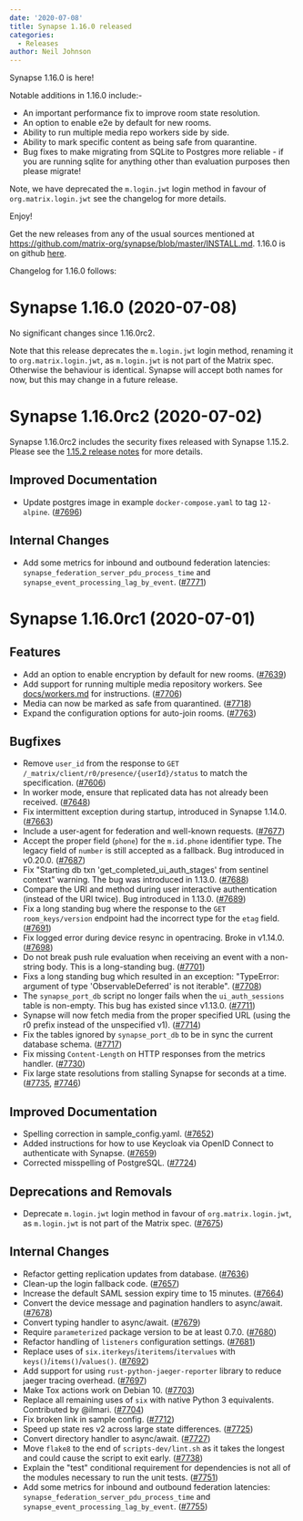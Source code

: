 ```yaml
---
date: '2020-07-08'
title: Synapse 1.16.0 released
categories:
  - Releases
author: Neil Johnson
---
```


Synapse 1.16.0 is here!

Notable additions in 1.16.0 include:-
 * An important performance fix to improve room state resolution.
 * An option to enable e2e by default for new rooms.
 * Ability to run multiple media repo workers side by side.
 * Ability to mark specific content as being safe from quarantine.
 * Bug fixes to make migrating from SQLite to Postgres more reliable - if you are running sqlite for anything other than evaluation purposes then please migrate!

Note, we have deprecated the `m.login.jwt` login method in favour of `org.matrix.login.jwt` see the changelog for more details.

Enjoy!

Get the new releases from any of the usual sources mentioned at https://github.com/matrix-org/synapse/blob/master/INSTALL.md. 1.16.0 is on github [here](https://github.com/matrix-org/synapse/releases/tag/v1.16.0).


Changelog for 1.16.0 follows:

Synapse 1.16.0 (2020-07-08)
===========================

No significant changes since 1.16.0rc2.

Note that this release deprecates the `m.login.jwt` login method, renaming it to `org.matrix.login.jwt`, as `m.login.jwt` is not part of the Matrix spec. Otherwise the behaviour is identical. Synapse will accept both names for now, but this may change in a future release.

Synapse 1.16.0rc2 (2020-07-02)
==============================

Synapse 1.16.0rc2 includes the security fixes released with Synapse 1.15.2.
Please see the [1.15.2 release notes](https://github.com/matrix-org/synapse/releases/tag/v1.15.2) for more details.

Improved Documentation
----------------------

- Update postgres image in example `docker-compose.yaml` to tag `12-alpine`. ([\#7696](https://github.com/matrix-org/synapse/issues/7696))

Internal Changes
----------------

- Add some metrics for inbound and outbound federation latencies: `synapse_federation_server_pdu_process_time` and `synapse_event_processing_lag_by_event`. ([\#7771](https://github.com/matrix-org/synapse/issues/7771))

Synapse 1.16.0rc1 (2020-07-01)
==============================

Features
--------

- Add an option to enable encryption by default for new rooms. ([\#7639](https://github.com/matrix-org/synapse/issues/7639))
- Add support for running multiple media repository workers. See [docs/workers.md](https://github.com/matrix-org/synapse/blob/release-v1.16.0/docs/workers.md) for instructions. ([\#7706](https://github.com/matrix-org/synapse/issues/7706))
- Media can now be marked as safe from quarantined. ([\#7718](https://github.com/matrix-org/synapse/issues/7718))
- Expand the configuration options for auto-join rooms. ([\#7763](https://github.com/matrix-org/synapse/issues/7763))


Bugfixes
--------

- Remove `user_id` from the response to `GET /_matrix/client/r0/presence/{userId}/status` to match the specification. ([\#7606](https://github.com/matrix-org/synapse/issues/7606))
- In worker mode, ensure that replicated data has not already been received. ([\#7648](https://github.com/matrix-org/synapse/issues/7648))
- Fix intermittent exception during startup, introduced in Synapse 1.14.0. ([\#7663](https://github.com/matrix-org/synapse/issues/7663))
- Include a user-agent for federation and well-known requests. ([\#7677](https://github.com/matrix-org/synapse/issues/7677))
- Accept the proper field (`phone`) for the `m.id.phone` identifier type. The legacy field of `number` is still accepted as a fallback. Bug introduced in v0.20.0. ([\#7687](https://github.com/matrix-org/synapse/issues/7687))
- Fix "Starting db txn 'get_completed_ui_auth_stages' from sentinel context" warning. The bug was introduced in 1.13.0. ([\#7688](https://github.com/matrix-org/synapse/issues/7688))
- Compare the URI and method during user interactive authentication (instead of the URI twice). Bug introduced in 1.13.0. ([\#7689](https://github.com/matrix-org/synapse/issues/7689))
- Fix a long standing bug where the response to the `GET room_keys/version` endpoint had the incorrect type for the `etag` field. ([\#7691](https://github.com/matrix-org/synapse/issues/7691))
- Fix logged error during device resync in opentracing. Broke in v1.14.0. ([\#7698](https://github.com/matrix-org/synapse/issues/7698))
- Do not break push rule evaluation when receiving an event with a non-string body. This is a long-standing bug. ([\#7701](https://github.com/matrix-org/synapse/issues/7701))
- Fixs a long standing bug which resulted in an exception: "TypeError: argument of type 'ObservableDeferred' is not iterable". ([\#7708](https://github.com/matrix-org/synapse/issues/7708))
- The `synapse_port_db` script no longer fails when the `ui_auth_sessions` table is non-empty. This bug has existed since v1.13.0. ([\#7711](https://github.com/matrix-org/synapse/issues/7711))
- Synapse will now fetch media from the proper specified URL (using the r0 prefix instead of the unspecified v1). ([\#7714](https://github.com/matrix-org/synapse/issues/7714))
- Fix the tables ignored by `synapse_port_db` to be in sync the current database schema. ([\#7717](https://github.com/matrix-org/synapse/issues/7717))
- Fix missing `Content-Length` on HTTP responses from the metrics handler. ([\#7730](https://github.com/matrix-org/synapse/issues/7730))
- Fix large state resolutions from stalling Synapse for seconds at a time. ([\#7735](https://github.com/matrix-org/synapse/issues/7735), [\#7746](https://github.com/matrix-org/synapse/issues/7746))


Improved Documentation
----------------------

- Spelling correction in sample_config.yaml. ([\#7652](https://github.com/matrix-org/synapse/issues/7652))
- Added instructions for how to use Keycloak via OpenID Connect to authenticate with Synapse. ([\#7659](https://github.com/matrix-org/synapse/issues/7659))
- Corrected misspelling of PostgreSQL. ([\#7724](https://github.com/matrix-org/synapse/issues/7724))


Deprecations and Removals
-------------------------

- Deprecate `m.login.jwt` login method in favour of `org.matrix.login.jwt`, as `m.login.jwt` is not part of the Matrix spec. ([\#7675](https://github.com/matrix-org/synapse/issues/7675))


Internal Changes
----------------

- Refactor getting replication updates from database. ([\#7636](https://github.com/matrix-org/synapse/issues/7636))
- Clean-up the login fallback code. ([\#7657](https://github.com/matrix-org/synapse/issues/7657))
- Increase the default SAML session expiry time to 15 minutes. ([\#7664](https://github.com/matrix-org/synapse/issues/7664))
- Convert the device message and pagination handlers to async/await. ([\#7678](https://github.com/matrix-org/synapse/issues/7678))
- Convert typing handler to async/await. ([\#7679](https://github.com/matrix-org/synapse/issues/7679))
- Require `parameterized` package version to be at least 0.7.0. ([\#7680](https://github.com/matrix-org/synapse/issues/7680))
- Refactor handling of `listeners` configuration settings. ([\#7681](https://github.com/matrix-org/synapse/issues/7681))
- Replace uses of `six.iterkeys`/`iteritems`/`itervalues` with `keys()`/`items()`/`values()`. ([\#7692](https://github.com/matrix-org/synapse/issues/7692))
- Add support for using `rust-python-jaeger-reporter` library to reduce jaeger tracing overhead. ([\#7697](https://github.com/matrix-org/synapse/issues/7697))
- Make Tox actions work on Debian 10. ([\#7703](https://github.com/matrix-org/synapse/issues/7703))
- Replace all remaining uses of `six` with native Python 3 equivalents. Contributed by @ilmari. ([\#7704](https://github.com/matrix-org/synapse/issues/7704))
- Fix broken link in sample config. ([\#7712](https://github.com/matrix-org/synapse/issues/7712))
- Speed up state res v2 across large state differences. ([\#7725](https://github.com/matrix-org/synapse/issues/7725))
- Convert directory handler to async/await. ([\#7727](https://github.com/matrix-org/synapse/issues/7727))
- Move `flake8` to the end of `scripts-dev/lint.sh` as it takes the longest and could cause the script to exit early. ([\#7738](https://github.com/matrix-org/synapse/issues/7738))
- Explain the "test" conditional requirement for dependencies is not all of the modules necessary to run the unit tests. ([\#7751](https://github.com/matrix-org/synapse/issues/7751))
- Add some metrics for inbound and outbound federation latencies: `synapse_federation_server_pdu_process_time` and `synapse_event_processing_lag_by_event`. ([\#7755](https://github.com/matrix-org/synapse/issues/7755))

